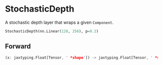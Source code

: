 
# StochasticDepth

A stochastic depth layer that wraps a given `Component`.

```python copy
StochasticDepth(nn.Linear(128, 256), p=0.2)
```



## Forward
```rust
(x: jaxtyping.Float[Tensor, ' *shape']) -> jaxtyping.Float[Tensor, ' *shape']
```
